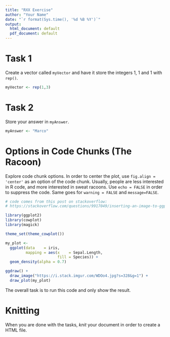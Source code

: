 ```yaml
---
title: "RXX Exercise"
author: "Your Name"
date: "`r format(Sys.time(), '%d %B %Y')`"
output:
  html_document: default
  pdf_document: default
---
```


# Task 1 

Create a vector called `myVector` and have it store the integers 1, 1 and 1 with `rep()`.

```r
myVector <- rep(1,3)
```

# Task 2

Store your answer in `myAnswer`. 

```r
myAnswer <- "Marco"
```

# Options in Code Chunks (The Racoon)

Explore code chunk options. In order to center the plot, use `fig.align = 'center'` as an option of the code chunk. Usually, people are less interested in R code, and more interested in sweat racoons. Use `echo = FALSE` in order to suppress the code. Same goes for `warning = FALSE` and `message=FALSE`. 

```r
# code comes from this post on stackoverflow:
# https://stackoverflow.com/questions/9917049/inserting-an-image-to-ggplot2

library(ggplot2)
library(cowplot)
library(magick)

theme_set(theme_cowplot())

my_plot <-
  ggplot(data    = iris,
         mapping = aes(x    = Sepal.Length,
                       fill = Species)) +
  geom_density(alpha = 0.7)

ggdraw() +
  draw_image("https://i.stack.imgur.com/WDOo4.jpg?s=328&g=1") +
  draw_plot(my_plot)
```

The overall task is to run this code and only show the result. 

# Knitting

When you are done with the tasks, *knit* your document in order to create a HTML file. 

